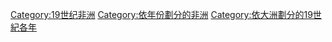 [[Category:19世纪非洲|Category:19世纪非洲]]
[[Category:依年份劃分的非洲|Category:依年份劃分的非洲]]
[[Category:依大洲劃分的19世紀各年|Category:依大洲劃分的19世紀各年]]